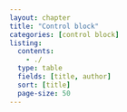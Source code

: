 ```yaml
---
layout: chapter
title: "Control block"
categories: [control block]
listing:
  contents: 
    - ./
  type: table
  fields: [title, author]
  sort: [title]
  page-size: 50
--- 
```

